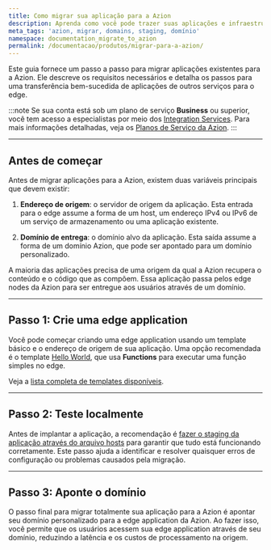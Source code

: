 ```yaml
---
title: Como migrar sua aplicação para a Azion
description: Aprenda como você pode trazer suas aplicações e infraestrutura para a Azion.
meta_tags: 'azion, migrar, domains, staging, domínio'
namespace: documentation_migrate_to_azion
permalink: /documentacao/produtos/migrar-para-a-azion/
---
```


Este guia fornece um passo a passo para migrar aplicações existentes para a Azion. Ele descreve os requisitos necessários e detalha os passos para uma transferência bem-sucedida de aplicações de outros serviços para o edge.

:::note
Se sua conta está sob um plano de serviço **Business** ou superior, você tem acesso a especialistas por meio dos [Integration Services](/pt-br/documentacao/servicos/solutions-lab/integration-services/). Para mais informações detalhadas, veja os [Planos de Serviço da Azion](https://www.azion.com/pt-br/servicos-profissionais/).
:::

---

## Antes de começar

Antes de migrar aplicações para a Azion, existem duas variáveis principais que devem existir:

1. **Endereço de origem**: o servidor de origem da aplicação. Esta entrada para o edge assume a forma de um host, um endereço IPv4 ou IPv6 de um serviço de armazenamento ou uma aplicação existente.
  <LinkButton link="/pt-br/documentacao/produtos/build/edge-application/origins/" label="Ir para referência de Origins" severity="secondary" target="_blank" />

2. **Domínio de entrega**: o domínio alvo da aplicação. Esta saída assume a forma de um domínio Azion, que pode ser apontado para um domínio personalizado. 
  <LinkButton link="/pt-br/documentacao/produtos/build/edge-application/domains/" label="saiba mais sobre Domains" severity="secondary" target="_blank" />

A maioria das aplicações precisa de uma origem da qual a Azion recupera o conteúdo e o código que as compõem. Essa aplicação passa pelos edge nodes da Azion para ser entregue aos usuários através de um domínio.

<LinkButton link="/pt-br/documentacao/produtos/guias/build/visao-geral/" label="saiba mais sobre edge applications" severity="secondary" target="_blank" />

---

## Passo 1: Crie uma edge application

Você pode começar criando uma edge application usando um template básico e o endereço de origem de sua aplicação. Uma opção recomendada é o template [Hello World](/pt-br/documentacao/produtos/guias/hello-world-template/), que usa **Functions** para executar uma função simples no edge.

<LinkButton link="/pt-br/documentacao/produtos/marketplace/visao-geral-templates-e-integracoes/" label="Ir para referência de Templates" severity="secondary" target="_blank" />

Veja a [lista completa de templates disponíveis](/pt-br/documentacao/produtos/guias/#azion-templates).

---

## Passo 2: Teste localmente

Antes de implantar a aplicação, a recomendação é [fazer o staging da aplicação através do arquivo hosts](/pt-br/documentacao/produtos/guias/testar-edge-application-atraves-do-arquivo-hosts/) para garantir que tudo está funcionando corretamente. Este passo ajuda a identificar e resolver quaisquer erros de configuração ou problemas causados pela migração.

---

## Passo 3: Aponte o domínio

O passo final para migrar totalmente sua aplicação para a Azion é apontar seu domínio personalizado para a edge application da Azion. Ao fazer isso, você permite que os usuários acessem sua edge application através de seu domínio, reduzindo a latência e os custos de processamento na origem.

<LinkButton link="/pt-br/documentacao/produtos/guias/apontar-dominio-para-a-azion/" label="consulte o guia de como apontar um domínio" />
